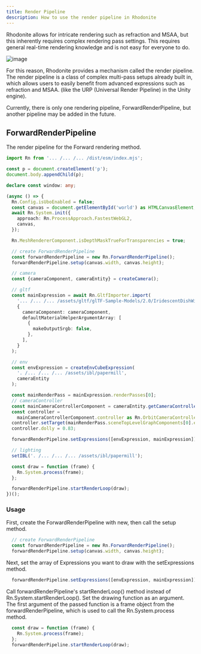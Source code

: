 ```yaml
---
title: Render Pipeline
description: How to use the render pipeline in Rhodonite
---
```



<DocLayout>

Rhodonite allows for intricate rendering such as refraction and MSAA, but this inherently requires complex rendering pass settings.
This requires general real-time rendering knowledge and is not easy for everyone to do.

![image](https://user-images.githubusercontent.com/3821214/173999603-1015e98e-1e9c-4bd6-a0d5-a5c0a9dc406f.png)

For this reason, Rhodonite provides a mechanism called the render pipeline.
The render pipeline is a class of complex multi-pass setups already built in, which allows users to easily benefit from advanced expressions such as refraction and MSAA.
(like the URP (Universal Render Pipeline) in the Unity engine).

Currently, there is only one rendering pipeline, ForwardRenderPipeline, but another pipeline may be added in the future.

## ForwardRenderPipeline

The render pipeline for the Forward rendering method.

```ts
import Rn from '... /... /... /dist/esm/index.mjs';

const p = document.createElement('p');
document.body.appendChild(p);

declare const window: any;

(async () => {
  Rn.Config.isUboEnabled = false;
  const canvas = document.getElementById('world') as HTMLCanvasElement;
  await Rn.System.init({
    approach: Rn.ProcessApproach.FastestWebGL2,
    canvas,
  });

  Rn.MeshRendererComponent.isDepthMaskTrueForTransparencies = true;

  // create ForwardRenderPipeline
  const forwardRenderPipeline = new Rn.ForwardRenderPipeline();
  forwardRenderPipeline.setup(canvas.width, canvas.height);

  // camera
  const {cameraComponent, cameraEntity} = createCamera();

  // gltf
  const mainExpression = await Rn.GltfImporter.import(
    '... /... /... /assets/gltf/glTF-Sample-Models/2.0/IridescentDishWithOlives/glTF-Binary/IridescentDishWithOlives.glb',
    {
      cameraComponent: cameraComponent,
      defaultMaterialHelperArgumentArray: [
        {
          makeOutputSrgb: false,
        },
      ],
    }
  );

  // env
  const envExpression = createEnvCubeExpression(
    '. /... /... /... /assets/ibl/papermill',
    cameraEntity
  );

  const mainRenderPass = mainExpression.renderPasses[0];
  // cameraController
  const mainCameraControllerComponent = cameraEntity.getCameraController();
  const controller =
    mainCameraControllerComponent.controller as Rn.OrbitCameraController;
  controller.setTarget(mainRenderPass.sceneTopLevelGraphComponents[0].entity);
  controller.dolly = 0.83;

  forwardRenderPipeline.setExpressions([envExpression, mainExpression]);

  // lighting
  setIBL('. /... /... /... /assets/ibl/papermill');

  const draw = function (frame) {
    Rn.System.process(frame);
  };

  forwardRenderPipeline.startRenderLoop(draw);
})();
```

### Usage

First, create the ForwardRenderPipeline with new, then call the setup method.

```ts
  // create ForwardRenderPipeline
  const forwardRenderPipeline = new Rn.ForwardRenderPipeline();
  forwardRenderPipeline.setup(canvas.width, canvas.height);
```

Next, set the array of Expressions you want to draw with the setExpressions method.

```ts
  forwardRenderPipeline.setExpressions([envExpression, mainExpression]);
```

Call forwardRenderPipeline's startRenderLoop() method instead of Rn.System.startRenderLoop(). Set the drawing function as an argument. The first argument of the passed function is a frame object from the forwardRenderPipeline, which is used to call the Rn.System.process method.

```ts
  const draw = function (frame) {
    Rn.System.process(frame);
  };
  forwardRenderPipeline.startRenderLoop(draw);
```

</DocLayout>
